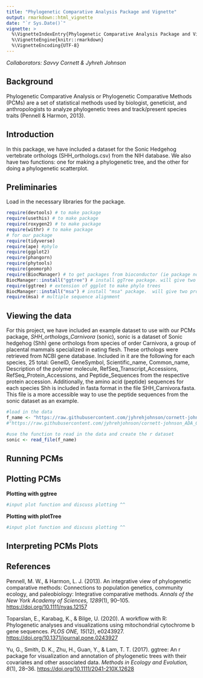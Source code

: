 ```yaml
---
title: "Phylogenetic Comparative Analysis Package and Vignette"
output: rmarkdown::html_vignette
date: "`r Sys.Date()`"
vignette: >
  %\VignetteIndexEntry{Phylogenetic Comparative Analysis Package and Vignette}
  %\VignetteEngine{knitr::rmarkdown}
  %\VignetteEncoding{UTF-8}
---
```

*Collaborators: Savvy Cornett & Jyhreh Johnson*

## Background
Phylogenetic Comparative Analysis or Phylogenetic Comparative Methods (PCMs) are a set of statistical methods used by biologist, geneticist, and anthropologists to analyze phylogenetic trees and track/present species traits (Pennell & Harmon, 2013).\

## Introduction
In this package, we have included a dataset for the Sonic Hedgehog vertebrate orthologs (SHH_orthologs.csv) from the NIH database. We also have two functions: one for making a phylogenetic tree, and the other for doing a phylogenetic scatterplot.\

## Preliminaries
Load in the necessary libraries for the package. 
```r
require(devtools) # to make package
require(usethis) # to make package
require(roxygen2) # to make package
require(withr) # to make package
# for our package
require(tidyverse)
require(ape) #phylo
require(ggplot2)
require(phangorn)
require(phytools) 
require(geomorph)
require(BiocManager) # to get packages from bioconductor (ie package not on CRAN)
BiocManager::install("ggtree") # install ggTree package. will give two prompts, answer "all" and "yes" to them respectively
require(ggtree) # extension of ggplot to make phylo trees
BiocManager::install("msa") # install "msa" package.  will give two prompts, answer "all" and "yes" to them respectively
require(msa) # multiple sequence alignment
```
## Viewing the data

For this project, we have included an example dataset to use with our PCMs package, *SHH_orthologs_Carnivora* (sonic), sonic is a dataset of Sonic hedgehog (Shh) gene orthologs from species of order Carnivora, a group of placental mammals specialized in eating flesh. These orthologs were retrieved from NCBI gene database. Included in it are the following for each species, 25 total: GeneID, GeneSymbol, Scientific_name, Common_name, Description of the polymer molecule, RefSeq_Transcript_Accessions, RefSeq_Protein_Accessions, and Peptide_Sequences from the respective protein accession. Additionally, the amino acid (peptide) sequences for each species Shh is included in fasta format in the file SHH_Carnivora.fasta. This file is a more accessible way to use the peptide sequences from the sonic dataset as an example.

```r
#load in the data
f_name <- "https://raw.githubusercontent.com/jyhrehjohnson/cornett-johnson_ADA_GroupProject/main/SHH_orthologs_Carnivora.csv"
#"https://raw.githubusercontent.com/jyhrehjohnson/cornett-johnson_ADA_GroupProject/main/SHH_orthologs.csv" (switched out for the above)

#use the function to read in the data and create the r dataset
sonic <- read_file(f_name)
```
## Running PCMs

## Plotting PCMs\
**Plotting with ggtree**
```r
#input plot function and discuss plotting ^^
```
**Plotting with plotTree**
```r
#input plot function and discuss plotting ^^
```

## Interpreting PCMs Plots

## References\ 
Pennell, M. W., & Harmon, L. J. (2013). An integrative view of phylogenetic comparative methods: Connections to population genetics, community ecology, and paleobiology: Integrative comparative methods. *Annals of the New York Academy of Sciences, 1289*(1), 90–105. <https://doi.org/10.1111/nyas.12157>\

Toparslan, E., Karabag, K., & Bilge, U. (2020). A workflow with R: Phylogenetic analyses and visualizations using mitochondrial cytochrome b gene sequences. *PLOS ONE, 15*(12), e0243927. <https://doi.org/10.1371/journal.pone.0243927>\

Yu, G., Smith, D. K., Zhu, H., Guan, Y., & Lam, T. T. (2017). ggtree: An r package for visualization and annotation of phylogenetic trees with their covariates and other associated data. *Methods in Ecology and Evolution, 8*(1), 28–36. <https://doi.org/10.1111/2041-210X.12628>\
